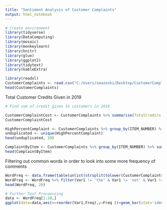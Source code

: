 ```yaml
---
title: "Sentiment Analysis of Customer Complaints"
output: html_notebook
---
```




```r
# Create environment
library(tidyverse)
library(DataComputing)
library(mosaic)
library(monkeylearn)
library(knitr)
library(glue)
library(ggplot2)
library(tidytext)
library(kableExtra)

```



```r
library(readxl)
CustomerComplaints <- read.csv("C:/Users/smazeski/Desktop/CustomerComplaints.csv")
head(CustomerComplaints)
```

Total Customer Credits Given in 2019
```r
# Find sum of credit given to customers in 2019

CustomerComplaintCost <- CustomerComplaints %>% summarise(TotalCredits = sum(CREDIT, na.rm = TRUE))
CustomerComplaintCost

```

```r
HighPercentComplaint <- CustomerComplaints %>% group_by(ITEM_NUMBER) %>% filter(TOTAL_ORDERED > 8) %>% select(ITEM_NUMBER, TOTAL_ORDERED, TOTAL_COMPLAINTS, THEPERCENTAGE)  %>% arrange(desc(THEPERCENTAGE))
unduplicated <- unique(HighPercentComplaint)
head(unduplicated, 10)

```

```r
ComplaintByItem <- CustomerComplaints %>% group_by(ITEM_NUMBER) %>% summarise(Credit = sum(CREDIT)) %>% arrange(Credit)
head(ComplaintByItem)

```

Filtering out common words in order to look into some more frequency of comments
```r
WordFreq <- data.frame(table(unlist(strsplit(tolower(CustomerComplaints$DETAILS), " "))))
WordFreq <- WordFreq %>% filter(Var1 != 'the' & Var1 != 'not' & Var1 != 'and' & Var1 != 'to' & Var1 != 'is' & Var1 != 'on' & Var1 != 'of' & Var1 != 'a' & Var1 != 'in' & Var1 != 'for' & Var1 != '' & Var1 != 'customer' & Var1 != 'with' & Var1 != 'it' & Var1 != 'was' & Var1 != 'are' & Var1 != 'they' & Var1 != 'that' & Var1 != '-'& Var1 != 'as' & Var1 != 'this' & Var1 != 'no' & Var1 != 'but' & Var1 != 'were' & Var1 != 'one'& Var1 != 'from' & Var1 != 'per' & Var1 != 'unit' & Var1 != 'item' & Var1 != 'will'& Var1 != 'has' & Var1 != 'have'& Var1 != 'does' & Var1 != 'cust' & Var1 != 'sc' & Var1 != 'all'& Var1 != 'be' & Var1 != 'said'& Var1 != 'at'& Var1 != 'when' & Var1 != 'after' & Var1 != 'we'& Var1 != 'by' & Var1 != 'had' & Var1 != 'up' & Var1 != 'off') %>% arrange(desc(Freq))
head(WordFreq, 20)
```
```r
# Further Text Procoessing
data <- WordFreq[1:20,]
ggplot(data=data,aes(x=reorder(Var1,Freq),y=Freq ))+geom_bar(stat='identity',position='stack', width=.9) + theme(axis.text.x=element_text(angle=60,hjust=1)) 
```
